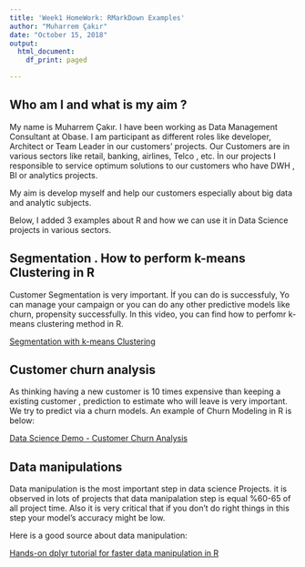 ```yaml
---
title: 'Week1 HomeWork: RMarkDown Examples'
author: "Muharrem Çakır"
date: "October 15, 2018"
output:
  html_document:
    df_print: paged

---
```


## Who am I and what is my aim ? 

My name is Muharrem Çakır. I have been working as Data Management Consultant at Obase. 
I am participant as different roles like developer, Architect or Team Leader in our customers' projects. Our Customers are in various sectors like retail, banking, airlines, Telco , etc. 
İn our projects I responsible to service optimum solutions to our customers who have DWH , BI or analytics projects.

My aim is develop myself and help our customers especially about big data and analytic subjects.  

Below, I added 3 examples about R and how we can use it in Data Science projects in various sectors.

## Segmentation . How to perform k-means Clustering in R
Customer Segmentation is very important. İf you can do is successfuly, Yo can manage your campaign or you can do any other predictive models like churn, propensity successfully. 
In this video, you can find how to perfomr k-means clustering method in R. 

<a href="https://www.youtube.com/watch?v=sAtnX3UJyN0">Segmentation with k-means Clustering </a>


## Customer churn analysis
As thinking having a new customer is 10 times expensive than keeping  a existing customer , prediction to estimate who will leave is very important. We try to predict via a churn models. An example of Churn Modeling in R is below:


<a href="https://www.youtube.com/watch?v=adG-9Jk3QbQ">Data Science Demo - Customer Churn Analysis </a>


## Data manipulations
Data manipulation  is the most important step in data science Projects. it is observed in lots of projects that data manipalation step is equal %60-65 of all project time. Also it is very critical that if you don't do right things in this step your model's accuracy might be low.

Here is a good source about data manipulation:

<a href="https://www.youtube.com/watch?v=jWjqLW-u3hc">Hands-on dplyr tutorial for faster data manipulation in R </a>
